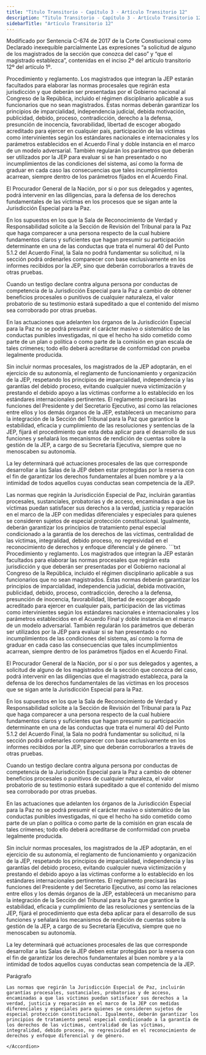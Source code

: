 ```yaml
---
title: "Titulo Transitorio - Capítulo 3 - Artículo Transitorio 12"
description: "Titulo Transitorio - Capítulo 3 - Artículo Transitorio 12"
sidebarTitle: "Artículo Transitorio 12"
---
```



<Warning>Modificado por Sentencia C-674 de 2017 de la Corte Constiucional como Declarado inexequible parcialmente Las expresiones “a solicitud de alguno de los magistrados de la sección que conozca del caso” y “que el magistrado establezca”, contenidas en el inciso 2º del artículo transitorio 12º del artículo 1º.</Warning>

Procedimiento y reglamento. Los magistrados que integran la JEP estarán facultados para elaborar las normas procesales que regirán esta jurisdicción y que deberán ser presentadas por el Gobierno nacional al Congreso de la República, incluido el régimen disciplinario aplicable a sus funcionarios que no sean magistrados. Estas normas deberán garantizar los principios de imparcialidad, independencia judicial, debida motivación, publicidad, debido, proceso, contradicción, derecho a la defensa, presunción de inocencia, favorabilidad, libertad de escoger abogado acreditado para ejercer en cualquier país, participación de las víctimas como intervinientes según los estándares nacionales e internacionales y los parámetros establecidos en el Acuerdo Final y doble instancia en el marco de un modelo adversarial. También regularán los parámetros que deberán ser utilizados por la JEP para evaluar si se han presentado o no incumplimientos de las condiciones del sistema, así como la forma de graduar en cada caso las consecuencias que tales incumplimientos acarrean, siempre dentro de los parámetros fijados en el Acuerdo Final. 

El Procurador General de la Nación, por sí o por sus delegados y agentes, podrá intervenir en las diligencias, para la defensa de los derechos fundamentales de las víctimas en los procesos que se sigan ante la Jurisdicción Especial para la Paz. 

En los supuestos en los que la Sala de Reconocimiento de Verdad y Responsabilidad solicite a la Sección de Revisión del Tribunal para la Paz que haga comparecer a una persona respecto de la cual hubiere fundamentos claros y suficientes que hagan presumir su participación determinante en una de las conductas que trata el numeral 40 del Punto 5.1.2 del Acuerdo Final, la Sala no podrá fundamentar su solicitud, ni la sección podrá ordenarles comparecer con base exclusivamente en los informes recibidos por la JEP, sino que deberán corroborarlos a través de otras pruebas. 

Cuando un testigo declare contra alguna persona por conductas de competencia de la Jurisdicción Especial para la Paz a cambio de obtener beneficios procesales o punitivos de cualquier naturaleza, el valor probatorio de su testimonio estará supeditado a que el contenido del mismo sea corroborado por otras pruebas. 

En las actuaciones que adelanten los órganos de la Jurisdicción Especial para la Paz no se podrá presumir el carácter masivo o sistemático de las conductas punibles investigadas, ni que el hecho ha sido cometido como parte de un plan o política o como parte de la comisión en gran escala de tales crímenes; todo ello deberá acreditarse de conformidad con prueba legalmente producida. 

Sin incluir normas procesales, los magistrados de la JEP adoptarán, en el ejercicio de su autonomía, el reglamento de funcionamiento y organización de la JEP, respetando los principios de imparcialidad, independencia y las garantías del debido proceso, evitando cualquier nueva victimización y prestando el debido apoyo a las víctimas conforme a lo establecido en los estándares internacionales pertinentes. El reglamento precisará las funciones del Presidente y del Secretario Ejecutivo, así como las relaciones entre ellos y los demás órganos de la JEP, establecerá un mecanismo para la integración de la Sección del Tribunal para la Paz que garantice la estabilidad, eficacia y cumplimiento de las resoluciones y sentencias de la JEP, fijará el procedimiento que esta deba aplicar para el desarrollo de sus funciones y señalará los mecanismos de rendición de cuentas sobre la gestión de la JEP, a cargo de su Secretaría Ejecutiva, siempre que no menoscaben su autonomía. 

La ley determinará qué actuaciones procesales de las que corresponde desarrollar a las Salas de la JEP deben estar protegidas por la reserva con el fin de garantizar los derechos fundamentales al buen nombre y a la intimidad de todos aquellos cuyas conductas sean competencia de la JEP.

<AccordionGroup>
    <Accordion
        title="Parágrafo"
        defaultOpen
    >
    Las normas que regirán la Jurisdicción Especial de Paz, incluirán garantías procesales, sustanciales, probatorias y de acceso, encaminadas a que las víctimas puedan satisfacer sus derechos a la verdad, justicia y reparación en el marco de la JEP con medidas diferenciales y especiales para quienes se consideren sujetos de especial protección constitucional. Igualmente, deberán garantizar los principios de tratamiento penal especial condicionado a la garantía de los derechos de las víctimas, centralidad de las víctimas, integralidad, debido proceso, no regresividad en el reconocimiento de derechos y enfoque diferencial y de género.     
    </Accordion>
</AccordionGroup>

<Accordion title="Artículo Modificado por el Acto Legislativo No. 01 de 2017, artículo 1°. La Constitución Política tendrá un nuevo título transitorio, así:">
```txt
Procedimiento y reglamento. Los magistrados que integran la JEP estarán facultados para elaborar las normas procesales que regirán esta jurisdicción y que deberán ser presentadas por el Gobierno nacional al Congreso de la República, incluido el régimen disciplinario aplicable a sus funcionarios que no sean magistrados. Estas normas deberán garantizar los principios de imparcialidad, independencia judicial, debida motivación, publicidad, debido, proceso, contradicción, derecho a la defensa, presunción de inocencia, favorabilidad, libertad de escoger abogado acreditado para ejercer en cualquier país, participación de las víctimas como intervinientes según los estándares nacionales e internacionales y los parámetros establecidos en el Acuerdo Final y doble instancia en el marco de un modelo adversarial. También regularán los parámetros que deberán ser utilizados por la JEP para evaluar si se han presentado o no incumplimientos de las condiciones del sistema, así como la forma de graduar en cada caso las consecuencias que tales incumplimientos acarrean, siempre dentro de los parámetros fijados en el Acuerdo Final. 

El Procurador General de la Nación, por sí o por sus delegados y agentes, a solicitud de alguno de los magistrados de la sección que conozca del caso, podrá intervenir en las diligencias que el magistrado establezca, para la defensa de los derechos fundamentales de las víctimas en los procesos que se sigan ante la Jurisdicción Especial para la Paz. 

En los supuestos en los que la Sala de Reconocimiento de Verdad y Responsabilidad solicite a la Sección de Revisión del Tribunal para la Paz que haga comparecer a una persona respecto de la cual hubiere fundamentos claros y suficientes que hagan presumir su participación determinante en una de las conductas que trata el numeral 40 del Punto 5.1.2 del Acuerdo Final, la Sala no podrá fundamentar su solicitud, ni la sección podrá ordenarles comparecer con base exclusivamente en los informes recibidos por la JEP, sino que deberán corroborarlos a través de otras pruebas. 

Cuando un testigo declare contra alguna persona por conductas de competencia de la Jurisdicción Especial para la Paz a cambio de obtener beneficios procesales o punitivos de cualquier naturaleza, el valor probatorio de su testimonio estará supeditado a que el contenido del mismo sea corroborado por otras pruebas. 

En las actuaciones que adelanten los órganos de la Jurisdicción Especial para la Paz no se podrá presumir el carácter masivo o sistemático de las conductas punibles investigadas, ni que el hecho ha sido cometido como parte de un plan o política o como parte de la comisión en gran escala de tales crímenes; todo ello deberá acreditarse de conformidad con prueba legalmente producida. 

Sin incluir normas procesales, los magistrados de la JEP adoptarán, en el ejercicio de su autonomía, el reglamento de funcionamiento y organización de la JEP, respetando los principios de imparcialidad, independencia y las garantías del debido proceso, evitando cualquier nueva victimización y prestando el debido apoyo a las víctimas conforme a lo establecido en los estándares internacionales pertinentes. El reglamento precisará las funciones del Presidente y del Secretario Ejecutivo, así como las relaciones entre ellos y los demás órganos de la JEP, establecerá un mecanismo para la integración de la Sección del Tribunal para la Paz que garantice la estabilidad, eficacia y cumplimiento de las resoluciones y sentencias de la JEP, fijará el procedimiento que esta deba aplicar para el desarrollo de sus funciones y señalará los mecanismos de rendición de cuentas sobre la gestión de la JEP, a cargo de su Secretaría Ejecutiva, siempre que no menoscaben su autonomía. 

La ley determinará qué actuaciones procesales de las que corresponde desarrollar a las Salas de la JEP deben estar protegidas por la reserva con el fin de garantizar los derechos fundamentales al buen nombre y a la intimidad de todos aquellos cuyas conductas sean competencia de la JEP.

Parágrafo

    Las normas que regirán la Jurisdicción Especial de Paz, incluirán garantías procesales, sustanciales, probatorias y de acceso, encaminadas a que las víctimas puedan satisfacer sus derechos a la verdad, justicia y reparación en el marco de la JEP con medidas diferenciales y especiales para quienes se consideren sujetos de especial protección constitucional. Igualmente, deberán garantizar los principios de tratamiento penal especial condicionado a la garantía de los derechos de las víctimas, centralidad de las víctimas, integralidad, debido proceso, no regresividad en el reconocimiento de derechos y enfoque diferencial y de género.     

```
</Accordion>